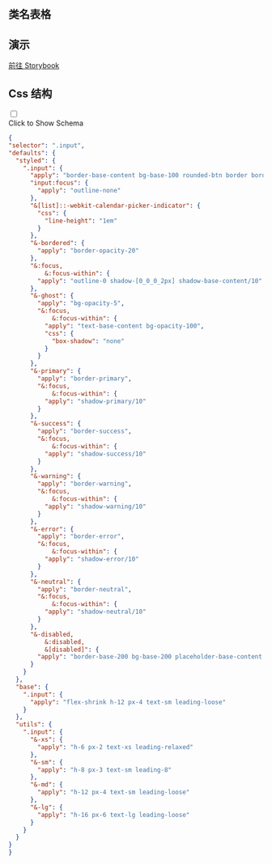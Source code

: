 

## 类名表格

<CssTable name="input" />



## 演示

[前往 Storybook](https://story.ui.icebreaker.top/?path=/docs/data-entry-input--docs)

## Css 结构
<div className="collapse">
<input type="checkbox" /> 
<div class="collapse-title px-0">
<span class="btn">Click to Show Schema</span>
</div>
<div class="collapse-content"> 

```json
{
"selector": ".input",
"defaults": {
  "styled": {
    ".input": {
      "apply": "border-base-content bg-base-100 rounded-btn border border-opacity-0 text-base",
      "input:focus": {
        "apply": "outline-none"
      },
      "&[list]::-webkit-calendar-picker-indicator": {
        "css": {
          "line-height": "1em"
        }
      },
      "&-bordered": {
        "apply": "border-opacity-20"
      },
      "&:focus,
          &:focus-within": {
        "apply": "outline-0 shadow-[0_0_0_2px] shadow-base-content/10"
      },
      "&-ghost": {
        "apply": "bg-opacity-5",
        "&:focus,
            &:focus-within": {
          "apply": "text-base-content bg-opacity-100",
          "css": {
            "box-shadow": "none"
          }
        }
      },
      "&-primary": {
        "apply": "border-primary",
        "&:focus,
            &:focus-within": {
          "apply": "shadow-primary/10"
        }
      },
      "&-success": {
        "apply": "border-success",
        "&:focus,
            &:focus-within": {
          "apply": "shadow-success/10"
        }
      },
      "&-warning": {
        "apply": "border-warning",
        "&:focus,
            &:focus-within": {
          "apply": "shadow-warning/10"
        }
      },
      "&-error": {
        "apply": "border-error",
        "&:focus,
            &:focus-within": {
          "apply": "shadow-error/10"
        }
      },
      "&-neutral": {
        "apply": "border-neutral",
        "&:focus,
            &:focus-within": {
          "apply": "shadow-neutral/10"
        }
      },
      "&-disabled,
          &:disabled,
          &[disabled]": {
        "apply": "border-base-200 bg-base-200 placeholder-base-content cursor-not-allowed text-opacity-20 placeholder-opacity-20"
      }
    }
  },
  "base": {
    ".input": {
      "apply": "flex-shrink h-12 px-4 text-sm leading-loose"
    }
  },
  "utils": {
    ".input": {
      "&-xs": {
        "apply": "h-6 px-2 text-xs leading-relaxed"
      },
      "&-sm": {
        "apply": "h-8 px-3 text-sm leading-8"
      },
      "&-md": {
        "apply": "h-12 px-4 text-sm leading-loose"
      },
      "&-lg": {
        "apply": "h-16 px-6 text-lg leading-loose"
      }
    }
  }
}
}
```

</div>
</div>